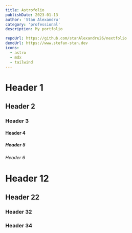 ```yaml
---
title: Astrofolio
publishDate: 2023-01-13
author: 'Stan Alexandru'
category: 'professional'
description: My portfolio

repoUrl: https://github.com/stanAlexandru26/nextfolio
demoUrl: https://www.stefan-stan.dev
icons:
  - astro
  - mdx
  - tailwind
---
```


# Header 1

## Header 2

### Header 3

#### Header 4

##### Header 5

###### Header 6

# Header 12

## Header 22

### Header 32

### Header 34
